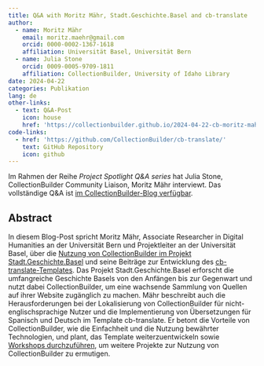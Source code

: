 ```yaml
---
title: Q&A with Moritz Mähr, Stadt.Geschichte.Basel and cb-translate
author:
  - name: Moritz Mähr
    email: moritz.maehr@gmail.com
    orcid: 0000-0002-1367-1618
    affiliation: Universität Basel, Universität Bern
  - name: Julia Stone
    orcid: 0009-0005-9709-1811
    affiliation: CollectionBuilder, University of Idaho Library
date: 2024-04-22
categories: Publikation
lang: de
other-links:
  - text: Q&A-Post
    icon: house
    href: 'https://collectionbuilder.github.io/2024-04-22-cb-moritz-mahr/'
code-links:
  - href: 'https://github.com/CollectionBuilder/cb-translate/'
    text: GitHub Repository
    icon: github
---
```


::: callout-note
Im Rahmen der Reihe _Project Spotlight Q&A series_ hat Julia Stone, CollectionBuilder Community Liaison, Moritz Mähr interviewt. Das vollständige Q&A ist [im CollectionBuilder-Blog verfügbar](https://collectionbuilder.github.io/2024-04-22-cb-moritz-mahr/).
:::

## Abstract

In diesem Blog-Post spricht Moritz Mähr, Associate Researcher in Digital Humanities an der Universität Bern und Projektleiter an der Universität Basel, über die [Nutzung von CollectionBuilder im Projekt Stadt.Geschichte.Basel](../../coding/plattform/index.qmd) und seine Beiträge zur Entwicklung des [cb-translate-Templates](https://github.com/CollectionBuilder/cb-translate). Das Projekt Stadt.Geschichte.Basel erforscht die umfangreiche Geschichte Basels von den Anfängen bis zur Gegenwart und nutzt dabei CollectionBuilder, um eine wachsende Sammlung von Quellen auf ihrer Website zugänglich zu machen. Mähr beschreibt auch die Herausforderungen bei der Lokalisierung von CollectionBuilder für nicht-englischsprachige Nutzer und die Implementierung von Übersetzungen für Spanisch und Deutsch im Template cb-translate. Er betont die Vorteile von CollectionBuilder, wie die Einfachheit und die Nutzung bewährter Technologien, und plant, das Template weiterzuentwickeln sowie [Workshops durchzuführen](../../talks-posters/workshop-halle/index.qmd), um weitere Projekte zur Nutzung von CollectionBuilder zu ermutigen.
